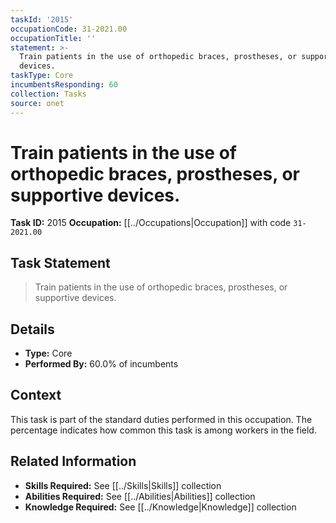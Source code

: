 ```yaml
---
taskId: '2015'
occupationCode: 31-2021.00
occupationTitle: ''
statement: >-
  Train patients in the use of orthopedic braces, prostheses, or supportive
  devices.
taskType: Core
incumbentsResponding: 60
collection: Tasks
source: onet
---
```

# Train patients in the use of orthopedic braces, prostheses, or supportive devices.

**Task ID:** 2015
**Occupation:** [[../Occupations|Occupation]] with code `31-2021.00`

## Task Statement

> Train patients in the use of orthopedic braces, prostheses, or supportive devices.

## Details

- **Type:** Core
- **Performed By:** 60.0% of incumbents

## Context

This task is part of the standard duties performed in this occupation. The percentage indicates how common this task is among workers in the field.

## Related Information

- **Skills Required:** See [[../Skills|Skills]] collection
- **Abilities Required:** See [[../Abilities|Abilities]] collection
- **Knowledge Required:** See [[../Knowledge|Knowledge]] collection
